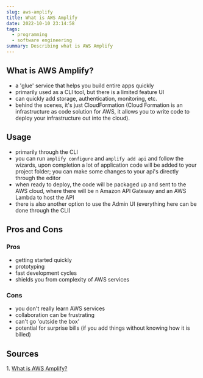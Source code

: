 ```yaml
---
slug: aws-amplify
title: What is AWS Amplify
date: 2022-10-10 23:14:58
tags:
  - programming
  - software engineering
summary: Describing what is AWS Amplify
---
```

## What is AWS Amplify?
- a 'glue' service that helps you build entire apps quickly
- primarily used as a CLI tool, but there is a limited feature UI
- can quickly add storage, authentication, monitoring, etc.
- behind the scenes, it's just CloudFormation (Cloud Formation is an infrastructure as code solution for AWS, it allows you to write code to deploy your infrastructure out into the cloud). 

## Usage
- primarily through the CLI
- you can run `amplify configure` and `amplify add api` and follow the wizards, upon completion a lot of application code will be added to your project folder; you can make some changes to your api's directly through the editor
- when ready to deploy, the code will be packaged up and sent to the AWS cloud, where there will be n Amazon API Gateway and an AWS Lambda to host the API
- there is also another option to use the Admin UI (everything here can be done through the CLI)

## Pros and Cons
### Pros
- getting started quickly
- prototyping
- fast development cycles
- shields you from complexity of AWS services
### Cons
- you don't really learn AWS services
- collaboration can be frustrating
- can't go 'outside the box' 
- potential for surprise bills (if you add things without knowing how it is billed)

## Sources
1﻿. [What is AWS Amplify?](https://www.youtube.com/watch?v=HkbjHtG_d7w)

